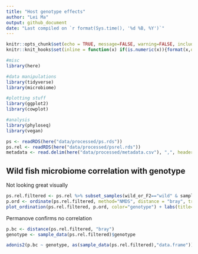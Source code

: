 ```yaml
---
title: "Host genotype effects"
author: "Lei Ma"
output: github_document
date: "Last compiled on `r format(Sys.time(), '%d %B, %Y')`"
---
```


```r
knitr::opts_chunk$set(echo = TRUE, message=FALSE, warning=FALSE, include=TRUE, fig.width=12)
knitr::knit_hooks$set(inline = function(x) if(is.numeric(x)){format(x,digits=2)}else{x})

#misc
library(here)

#data manipulations
library(tidyverse)
library(microbiome)

#plotting stuff
library(ggplot2)
library(cowplot)

#analysis
library(phyloseq)
library(vegan)
```

```r
ps <- readRDS(here("data/processed/ps.rds"))
ps.rel <- readRDS(here("data/processed/psrel.rds"))
metadata <- read.delim(here("data/processed/metadata.csv"), ",", header = TRUE, row.names=1, check.names=FALSE)
```


## Wild fish microbiome correlation with genotype

Not looking great visually
```r
ps.rel.filtered <- ps.rel %>% subset_samples(wild_or_F2=="wild" & sampleType=="gut" & genotype != "none") %>% prune_taxa(taxa_sums(.)>0,.)
p.ord <- ordinate(ps.rel.filtered, method="NMDS", distance = "bray", trymax=500)
plot_ordination(ps.rel.filtered, p.ord, color="genotype") + labs(title="BC NMDS")
```

Permanove confirms no correlation 
```r
p.bc <- distance(ps.rel.filtered, "bray")
genotype <- sample_data(ps.rel.filtered)$genotype

adonis2(p.bc ~ genotype, as(sample_data(ps.rel.filtered),"data.frame"))
```